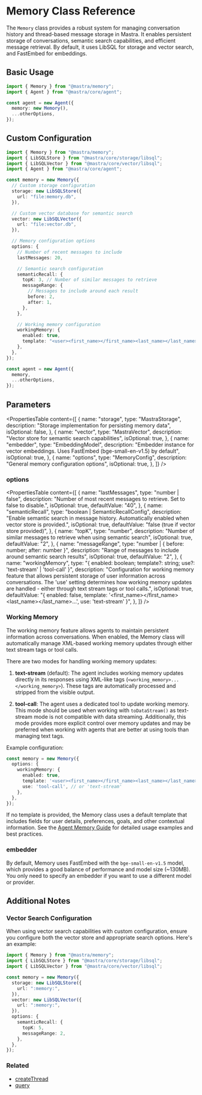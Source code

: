 # Memory Class Reference

The `Memory` class provides a robust system for managing conversation history and thread-based message storage in Mastra. It enables persistent storage of conversations, semantic search capabilities, and efficient message retrieval. By default, it uses LibSQL for storage and vector search, and FastEmbed for embeddings.

## Basic Usage

```typescript copy showLineNumbers
import { Memory } from "@mastra/memory";
import { Agent } from "@mastra/core/agent";

const agent = new Agent({
  memory: new Memory(),
  ...otherOptions,
});
```

## Custom Configuration

```typescript copy showLineNumbers
import { Memory } from "@mastra/memory";
import { LibSQLStore } from "@mastra/core/storage/libsql";
import { LibSQLVector } from "@mastra/core/vector/libsql";
import { Agent } from "@mastra/core/agent";

const memory = new Memory({
  // Custom storage configuration
  storage: new LibSQLStore({
    url: "file:memory.db",
  }),

  // Custom vector database for semantic search
  vector: new LibSQLVector({
    url: "file:vector.db",
  }),

  // Memory configuration options
  options: {
    // Number of recent messages to include
    lastMessages: 20,

    // Semantic search configuration
    semanticRecall: {
      topK: 3, // Number of similar messages to retrieve
      messageRange: {
        // Messages to include around each result
        before: 2,
        after: 1,
      },
    },

    // Working memory configuration
    workingMemory: {
      enabled: true,
      template: "<user><first_name></first_name><last_name></last_name></user>",
    },
  },
});

const agent = new Agent({
  memory,
  ...otherOptions,
});
```

## Parameters

<PropertiesTable
  content={[
    {
      name: "storage",
      type: "MastraStorage",
      description: "Storage implementation for persisting memory data",
      isOptional: false,
    },
    {
      name: "vector",
      type: "MastraVector",
      description: "Vector store for semantic search capabilities",
      isOptional: true,
    },
    {
      name: "embedder",
      type: "EmbeddingModel",
      description:
        "Embedder instance for vector embeddings. Uses FastEmbed (bge-small-en-v1.5) by default",
      isOptional: true,
    },
    {
      name: "options",
      type: "MemoryConfig",
      description: "General memory configuration options",
      isOptional: true,
    },
  ]}
/>

### options

<PropertiesTable
  content={[
    {
      name: "lastMessages",
      type: "number | false",
      description:
        "Number of most recent messages to retrieve. Set to false to disable.",
      isOptional: true,
      defaultValue: "40",
    },
    {
      name: "semanticRecall",
      type: "boolean | SemanticRecallConfig",
      description:
        "Enable semantic search in message history. Automatically enabled when vector store is provided.",
      isOptional: true,
      defaultValue: "false (true if vector store provided)",
    },
    {
      name: "topK",
      type: "number",
      description:
        "Number of similar messages to retrieve when using semantic search",
      isOptional: true,
      defaultValue: "2",
    },
    {
      name: "messageRange",
      type: "number | { before: number; after: number }",
      description:
        "Range of messages to include around semantic search results",
      isOptional: true,
      defaultValue: "2",
    },
    {
      name: "workingMemory",
      type: "{ enabled: boolean; template?: string; use?: 'text-stream' | 'tool-call' }",
      description:
        "Configuration for working memory feature that allows persistent storage of user information across conversations. The 'use' setting determines how working memory updates are handled - either through text stream tags or tool calls.",
      isOptional: true,
      defaultValue:
        "{ enabled: false, template: '<user><first_name></first_name><last_name></last_name>...</user>', use: 'text-stream' }",
    },
  ]}
/>

### Working Memory

The working memory feature allows agents to maintain persistent information across conversations. When enabled, the Memory class will automatically manage XML-based working memory updates through either text stream tags or tool calls.

There are two modes for handling working memory updates:

1. **text-stream** (default): The agent includes working memory updates directly in its responses using XML-like tags (`<working_memory>...</working_memory>`). These tags are automatically processed and stripped from the visible output.

2. **tool-call**: The agent uses a dedicated tool to update working memory. This mode should be used when working with `toDataStream()` as text-stream mode is not compatible with data streaming. Additionally, this mode provides more explicit control over memory updates and may be preferred when working with agents that are better at using tools than managing text tags.

Example configuration:

```typescript copy showLineNumbers
const memory = new Memory({
  options: {
    workingMemory: {
      enabled: true,
      template: '<user><first_name></first_name><last_name></last_name></user>',
      use: 'tool-call', // or 'text-stream'
    },
  },
});
```

If no template is provided, the Memory class uses a default template that includes fields for user details, preferences, goals, and other contextual information. See the [Agent Memory Guide](/docs/agents/agent-memory#working-memory) for detailed usage examples and best practices.

### embedder

By default, Memory uses FastEmbed with the `bge-small-en-v1.5` model, which provides a good balance of performance and model size (~130MB). You only need to specify an embedder if you want to use a different model or provider.

## Additional Notes

### Vector Search Configuration

When using vector search capabilities with custom configuration, ensure you configure both the vector store and appropriate search options. Here's an example:

```typescript copy showLineNumbers
import { Memory } from "@mastra/memory";
import { LibSQLStore } from "@mastra/core/storage/libsql";
import { LibSQLVector } from "@mastra/core/vector/libsql";

const memory = new Memory({
  storage: new LibSQLStore({
    url: ":memory:",
  }),
  vector: new LibSQLVector({
    url: ":memory:",
  }),
  options: {
    semanticRecall: {
      topK: 5,
      messageRange: 2,
    },
  },
});
```

### Related

- [createThread](/docs/reference/memory/createThread.mdx)
- [query](/docs/reference/memory/query.mdx)
